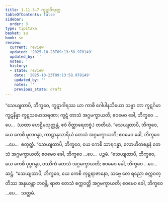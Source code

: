 ```yaml
---
title: 1.11.3–7 ကူဋာဒိသုတ္တ
tableOfContents: false
sidebar:
  order: 3
type: tipitaka
basket: su
book: sn
review:
  current: review
  updated: '2025-10-23T09:13:58.978149'
  updated_by: ''
  notes: ''
  history:
  - state: review
    date: '2025-10-23T09:13:58.978149'
    updated_by: ''
    notes: ''
    previous_state: draft
---
```



<ReviewStatus review={frontmatter.review} showDetails={true} />

<HypothesisAnnotation frontmatter={frontmatter} />

<DynamicBreadcrumb />

<Division number="141" book="sn" e="ch" v="18" p="300">

<Paragraph number="259" book="sn">
“သေယျထာပိ, ဘိက္ခဝေ, ကူဋာဂါရဿ ယာ ကာစိ ဂေါပါနသိယော သဗ္ဗာ တာ ကူဋင်္ဂမာ ကူဋနိန္နာ ကူဋသမောသရဏာ; ကူဋံ တာသံ အဂ္ဂမက္ခာယတိ; ဧဝမေဝ ခေါ, ဘိက္ခဝေ …ပေ…  (ယထာ ဟေဋ္ဌိမသုတ္တန္တံ, ဧဝံ ဝိတ္ထာရေတဗ္ဗံ.)

</Paragraph>
</Division>

<Paragraph number="260" type="center" book="sn">
တတိယံ.


</Paragraph>

<Division number="142" book="sn" e="ch" v="18" p="300">

<Paragraph number="261" book="sn">
“သေယျထာပိ, ဘိက္ခဝေ, ယေ ကေစိ မူလဂန္ဓာ, ကာဠာနုသာရိယံ တေသံ အဂ္ဂမက္ခာယတိ; ဧဝမေဝ ခေါ, ဘိက္ခဝေ …ပေ…  စတုတ္ထံ.
</Paragraph>

</Division>
<Division number="143" book="sn" e="ch" v="18" p="300">

<Paragraph number="262" book="sn">
“သေယျထာပိ, ဘိက္ခဝေ, ယေ ကေစိ သာရဂန္ဓာ, လောဟိတစန္ဒနံ တေသံ အဂ္ဂမက္ခာယတိ; ဧဝမေဝ ခေါ, ဘိက္ခဝေ …ပေ…  ပဉ္စမံ.
</Paragraph>

</Division>
<Division number="144" book="sn" e="ch" v="18" p="300">

<Paragraph number="263" book="sn">
“သေယျထာပိ, ဘိက္ခဝေ, ယေ ကေစိ ပုပ္ဖဂန္ဓာ, ဝဿိကံ တေသံ အဂ္ဂမက္ခာယတိ; ဧဝမေဝ ခေါ, ဘိက္ခဝေ …ပေ…  ဆဋ္ဌံ.
</Paragraph>

</Division>
<Division number="145" book="sn" e="ch" v="18" p="301">

<Paragraph number="264" book="sn">
“သေယျထာပိ, ဘိက္ခဝေ, ယေ ကေစိ ကုဋ္ဋရာဇာနော, သဗ္ဗေ တေ ရညော စက္ကဝတ္တိဿ အနုယန္တာ ဘဝန္တိ, ရာဇာ တေသံ စက္ကဝတ္တိ အဂ္ဂမက္ခာယတိ; ဧဝမေဝ ခေါ, ဘိက္ခဝေ …ပေ…  သတ္တမံ.
</Paragraph>
</Division>